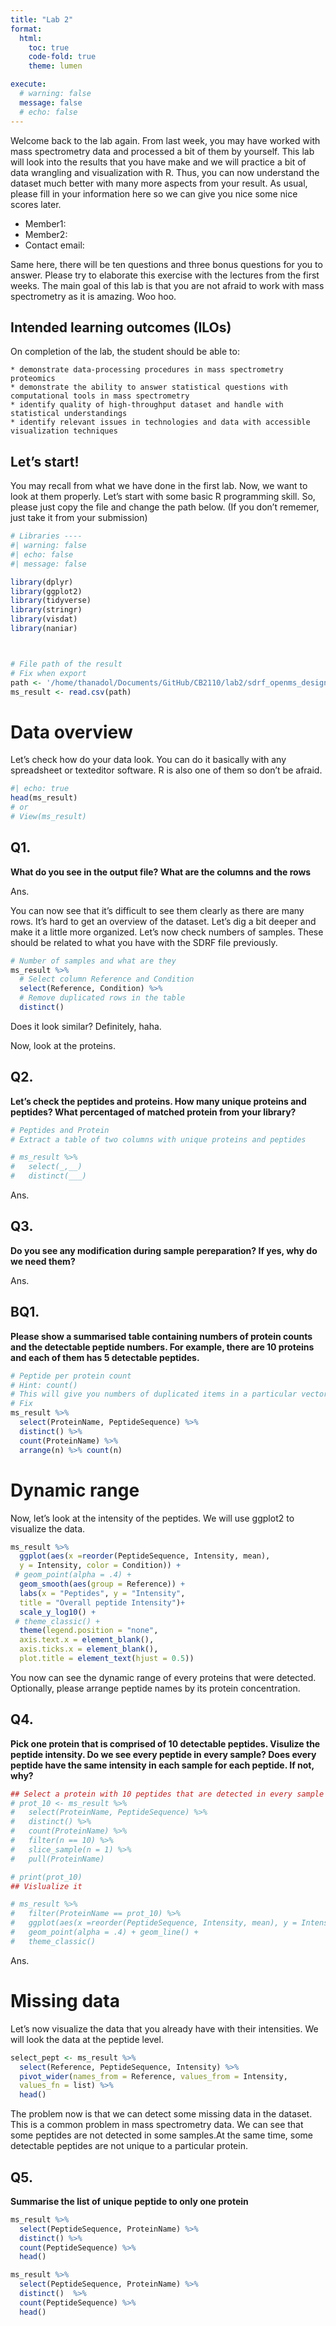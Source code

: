```yaml
---
title: "Lab 2"
format: 
  html:
    toc: true
    code-fold: true
    theme: lumen

execute: 
  # warning: false
  message: false
  # echo: false
---
```


Welcome back to the lab again. From last week, you may have worked with mass spectrometry data and processed a bit of them by yourself. This lab will look into the results that you have make and we will practice a bit of data wrangling and visualization with R. Thus, you can now understand the dataset much better with many more aspects from your result. As usual, please fill in your information here so we can give you nice some nice scores later. 


- Member1:
- Member2: 
- Contact email: 

Same here, there will be ten questions and three bonus questions for you to answer. Please try to elaborate this exercise with the lectures from the first weeks. The main goal of this lab is that you are not afraid to work with mass spectrometry as it is amazing. Woo hoo. 


## Intended learning outcomes (ILOs) 

On completion of the lab, the student should be able to:
```
* demonstrate data-processing procedures in mass spectrometry proteomics
* demonstrate the ability to answer statistical questions with computational tools in mass spectrometry
* identify quality of high-throughput dataset and handle with statistical understandings
* identify relevant issues in technologies and data with accessible visualization techniques
```
## Let's start! 

You may recall from what we have done in the first lab. Now, we want to look at them properly. Let's start with some basic R programming skill. So, please just copy the file and change the path below. (If you don't rememer, just take it from your submission)



```r
# Libraries ---- 
#| warning: false
#| echo: false
#| message: false

library(dplyr)
library(ggplot2)
library(tidyverse)
library(stringr)
library(visdat)
library(naniar)



# File path of the result
# Fix when export
path <- '/home/thanadol/Documents/GitHub/CB2110/lab2/sdrf_openms_design_msstats_in.csv'
ms_result <- read.csv(path)

```

# Data overview
Let's check how do your data look. You can do it basically with any spreadsheet or texteditor software. R is also one of them so don't be afraid. 

```r
#| echo: true
head(ms_result)
# or 
# View(ms_result)
```
## Q1. 
**What do you see in the output file? What are the columns and the rows** 

Ans.

You can now see that it's difficult to see them clearly as there are many rows. It's hard to get an overview of the dataset. Let's dig a bit deeper and make it a little more organized. Let's now check numbers of samples. These should be related to what you have with the SDRF file previously. 

```r
# Number of samples and what are they
ms_result %>% 
  # Select column Reference and Condition
  select(Reference, Condition) %>% 
  # Remove duplicated rows in the table
  distinct()
```
Does it look similar? Definitely, haha. 

Now, look at the proteins. 

## Q2. 
**Let's check the peptides and proteins. How many unique proteins and peptides? What percentaged of matched protein from your library?**

```r
# Peptides and Protein 
# Extract a table of two columns with unique proteins and peptides

# ms_result %>% 
#   select(_,__) 
#   distinct(___)

```

Ans.

## Q3. 
**Do you see any modification during sample pereparation? If yes, why do we need them?**

Ans. 


## BQ1. 
**Please show a summarised table containing numbers of protein counts and the detectable peptide numbers. For example, there are 10 proteins and each of them has 5 detectable peptides.**

```r
# Peptide per protein count
# Hint: count()
# This will give you numbers of duplicated items in a particular vector column
# Fix
ms_result %>% 
  select(ProteinName, PeptideSequence) %>%
  distinct() %>% 
  count(ProteinName) %>% 
  arrange(n) %>% count(n)

```


# Dynamic range

Now, let's look at the intensity of the peptides. We will use ggplot2 to visualize the data.

```r
ms_result %>% 
  ggplot(aes(x =reorder(PeptideSequence, Intensity, mean), 
  y = Intensity, color = Condition)) +
 # geom_point(alpha = .4) + 
  geom_smooth(aes(group = Reference)) +
  labs(x = "Peptides", y = "Intensity",
  title = "Overall peptide Intensity")+ 
  scale_y_log10() + 
 # theme_classic() +
  theme(legend.position = "none",
  axis.text.x = element_blank(),
  axis.ticks.x = element_blank(),
  plot.title = element_text(hjust = 0.5)) 

```

You now can see the dynamic range of every proteins that were detected. Optionally, please arrange peptide names by its protein concentration. 

## Q4. 
**Pick one protein that is comprised of 10 detectable peptides. Visulize the peptide intensity. Do we see every peptide in every sample? Does every peptide have the same intensity in each sample for each  peptide. If not, why?**

```r

## Select a protein with 10 peptides that are detected in every sample
# prot_10 <- ms_result %>% 
#   select(ProteinName, PeptideSequence) %>%
#   distinct() %>%
#   count(ProteinName) %>%
#   filter(n == 10) %>%
#   slice_sample(n = 1) %>% 
#   pull(ProteinName)

# print(prot_10)
## Vislualize it 

# ms_result %>% 
#   filter(ProteinName == prot_10) %>%  
#   ggplot(aes(x =reorder(PeptideSequence, Intensity, mean), y = Intensity, color = Reference, group=Reference)) +
#   geom_point(alpha = .4) + geom_line() +
#   theme_classic() 

```

Ans.

# Missing data 
Let's now visualize the data that you already have with their intensities. We will look the data at the peptide level. 
 
```r
select_pept <- ms_result %>% 
  select(Reference, PeptideSequence, Intensity) %>% 
  pivot_wider(names_from = Reference, values_from = Intensity, 
  values_fn = list) %>%
  head()

```


The problem now is that we can detect some missing data in the dataset. This is a common problem in mass spectrometry data. We can see that some peptides are not detected in some samples.At the same time, some detectable peptides are not unique to a particular protein.

## Q5. 
**Summarise the list of unique peptide to only one protein**

```r
ms_result %>% 
  select(PeptideSequence, ProteinName) %>%
  distinct() %>%
  count(PeptideSequence) %>%
  head()
```

```r
ms_result %>% 
  select(PeptideSequence, ProteinName) %>%
  distinct()  %>%
  count(PeptideSequence) %>% 
  head()
```